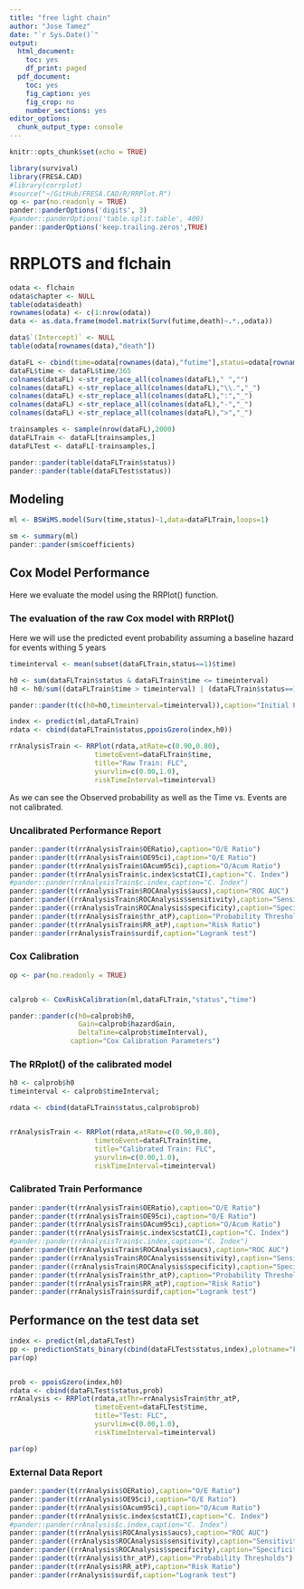 ```yaml
---
title: "free light chain"
author: "Jose Tamez"
date: "`r Sys.Date()`"
output:
  html_document:
    toc: yes
    df_print: paged
  pdf_document:
    toc: yes
    fig_caption: yes
    fig_crop: no
    number_sections: yes
editor_options:
  chunk_output_type: console
---
```


```r
knitr::opts_chunk$set(echo = TRUE)
```

```r
library(survival)
library(FRESA.CAD)
#library(corrplot)
#source("~/GitHub/FRESA.CAD/R/RRPlot.R")
op <- par(no.readonly = TRUE)
pander::panderOptions('digits', 3)
#pander::panderOptions('table.split.table', 400)
pander::panderOptions('keep.trailing.zeros',TRUE)


```
# RRPLOTS and flchain

```r
odata <- flchain
odata$chapter <- NULL
table(odata$death)
rownames(odata) <- c(1:nrow(odata))
data <- as.data.frame(model.matrix(Surv(futime,death)~.*.,odata))

data$`(Intercept)` <- NULL
table(odata[rownames(data),"death"])

dataFL <- cbind(time=odata[rownames(data),"futime"],status=odata[rownames(data),"death"],data)
dataFL$time <- dataFL$time/365
colnames(dataFL) <-str_replace_all(colnames(dataFL)," ","")
colnames(dataFL) <-str_replace_all(colnames(dataFL),"\\.","_")
colnames(dataFL) <-str_replace_all(colnames(dataFL),":","_")
colnames(dataFL) <-str_replace_all(colnames(dataFL),"-","_")
colnames(dataFL) <-str_replace_all(colnames(dataFL),">","_")

trainsamples <- sample(nrow(dataFL),2000)
dataFLTrain <- dataFL[trainsamples,]
dataFLTest <- dataFL[-trainsamples,]

pander::pander(table(dataFLTrain$status))
pander::pander(table(dataFLTest$status))

```

## Modeling
```r
ml <- BSWiMS.model(Surv(time,status)~1,data=dataFLTrain,loops=1)

sm <- summary(ml)
pander::pander(sm$coefficients)
```


## Cox Model Performance

Here we evaluate the model using the RRPlot() function.

### The evaluation of the raw Cox model with RRPlot()

Here we will use the predicted event probability assuming a baseline hazard for events withing 5 years

```r

timeinterval <- mean(subset(dataFLTrain,status==1)$time)

h0 <- sum(dataFLTrain$status & dataFLTrain$time <= timeinterval)
h0 <- h0/sum((dataFLTrain$time > timeinterval) | (dataFLTrain$status==1))

pander::pander(t(c(h0=h0,timeinterval=timeinterval)),caption="Initial Parameters")

index <- predict(ml,dataFLTrain)
rdata <- cbind(dataFLTrain$status,ppoisGzero(index,h0))

rrAnalysisTrain <- RRPlot(rdata,atRate=c(0.90,0.80),
                     timetoEvent=dataFLTrain$time,
                     title="Raw Train: FLC",
                     ysurvlim=c(0.00,1.0),
                     riskTimeInterval=timeinterval)

```

As we can see the Observed probability as well as the Time vs. Events are not calibrated.

### Uncalibrated Performance Report

```r

pander::pander(t(rrAnalysisTrain$OERatio),caption="O/E Ratio")
pander::pander(t(rrAnalysisTrain$OE95ci),caption="O/E Ratio")
pander::pander(t(rrAnalysisTrain$OAcum95ci),caption="O/Acum Ratio")
pander::pander(t(rrAnalysisTrain$c.index$cstatCI),caption="C. Index")
#pander::pander(rrAnalysisTrain$c.index,caption="C. Index")
pander::pander(t(rrAnalysisTrain$ROCAnalysis$aucs),caption="ROC AUC")
pander::pander((rrAnalysisTrain$ROCAnalysis$sensitivity),caption="Sensitivity")
pander::pander((rrAnalysisTrain$ROCAnalysis$specificity),caption="Specificity")
pander::pander(t(rrAnalysisTrain$thr_atP),caption="Probability Thresholds")
pander::pander(t(rrAnalysisTrain$RR_atP),caption="Risk Ratio")
pander::pander(rrAnalysisTrain$surdif,caption="Logrank test")

```


### Cox Calibration

```r
op <- par(no.readonly = TRUE)


calprob <- CoxRiskCalibration(ml,dataFLTrain,"status","time")

pander::pander(c(h0=calprob$h0,
                 Gain=calprob$hazardGain,
                 DeltaTime=calprob$timeInterval),
               caption="Cox Calibration Parameters")

```

### The RRplot() of the calibrated model

```r
h0 <- calprob$h0
timeinterval <- calprob$timeInterval;

rdata <- cbind(dataFLTrain$status,calprob$prob)


rrAnalysisTrain <- RRPlot(rdata,atRate=c(0.90,0.80),
                     timetoEvent=dataFLTrain$time,
                     title="Calibrated Train: FLC",
                     ysurvlim=c(0.00,1.0),
                     riskTimeInterval=timeinterval)

```

### Calibrated Train Performance

```r

pander::pander(t(rrAnalysisTrain$OERatio),caption="O/E Ratio")
pander::pander(t(rrAnalysisTrain$OE95ci),caption="O/E Ratio")
pander::pander(t(rrAnalysisTrain$OAcum95ci),caption="O/Acum Ratio")
pander::pander(t(rrAnalysisTrain$c.index$cstatCI),caption="C. Index")
#pander::pander(rrAnalysisTrain$c.index,caption="C. Index")
pander::pander(t(rrAnalysisTrain$ROCAnalysis$aucs),caption="ROC AUC")
pander::pander((rrAnalysisTrain$ROCAnalysis$sensitivity),caption="Sensitivity")
pander::pander((rrAnalysisTrain$ROCAnalysis$specificity),caption="Specificity")
pander::pander(t(rrAnalysisTrain$thr_atP),caption="Probability Thresholds")
pander::pander(t(rrAnalysisTrain$RR_atP),caption="Risk Ratio")
pander::pander(rrAnalysisTrain$surdif,caption="Logrank test")

```


## Performance on the test data set

```r

index <- predict(ml,dataFLTest)
pp <- predictionStats_binary(cbind(dataFLTest$status,index),plotname="FLC")
par(op)


prob <- ppoisGzero(index,h0)
rdata <- cbind(dataFLTest$status,prob)
rrAnalysis <- RRPlot(rdata,atThr=rrAnalysisTrain$thr_atP,
                     timetoEvent=dataFLTest$time,
                     title="Test: FLC",
                     ysurvlim=c(0.00,1.0),
                     riskTimeInterval=timeinterval)

par(op)

```

### External Data Report

```r
pander::pander(t(rrAnalysis$OERatio),caption="O/E Ratio")
pander::pander(t(rrAnalysis$OE95ci),caption="O/E Ratio")
pander::pander(t(rrAnalysis$OAcum95ci),caption="O/Acum Ratio")
pander::pander(t(rrAnalysis$c.index$cstatCI),caption="C. Index")
#pander::pander(rrAnalysis$c.index,caption="C. Index")
pander::pander(t(rrAnalysis$ROCAnalysis$aucs),caption="ROC AUC")
pander::pander((rrAnalysis$ROCAnalysis$sensitivity),caption="Sensitivity")
pander::pander((rrAnalysis$ROCAnalysis$specificity),caption="Specificity")
pander::pander(t(rrAnalysis$thr_atP),caption="Probability Thresholds")
pander::pander(t(rrAnalysis$RR_atP),caption="Risk Ratio")
pander::pander(rrAnalysis$surdif,caption="Logrank test")

```

